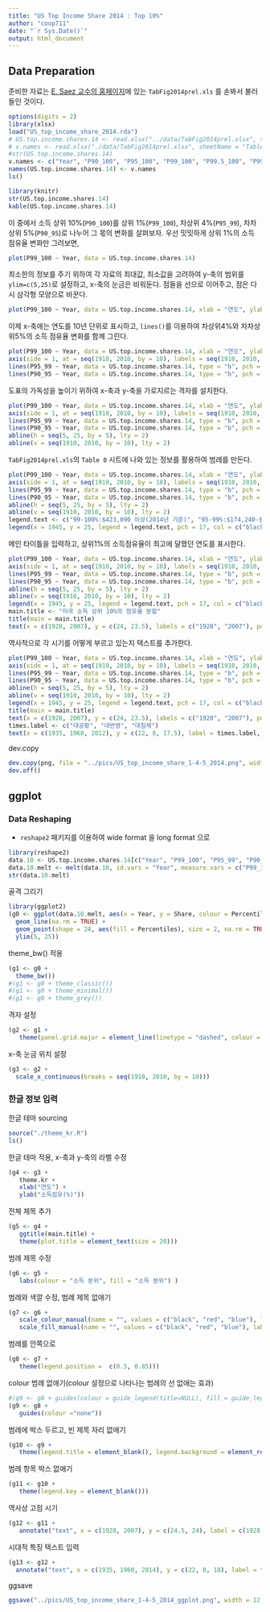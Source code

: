 ```yaml
---
title: "US Top Income Share 2014 : Top 10%"
author: "coop711"
date: "`r Sys.Date()`"
output: html_document
---
```


## Data Preparation

준비한 자료는  [E. Saez 교수의 홈페이지](http://elsa.berkeley.edu/~saez/)에 있는 `TabFig2014prel.xls` 를 손봐서 불러들인 것이다. 

```r
options(digits = 2)
library(xlsx)
load("US_top_income_share_2014.rda")
# US.top.income.shares.14 <- read.xlsx("../data/TabFig2014prel.xlsx", sheetIndex = 9, sheetName = "Table A3", startRow = 6, endRow = 107, colIndex = c(1:7, 9:13), header = FALSE)
# v.names <- read.xlsx("./data/TabFig2014prel.xlsx", sheetName = "Table A3", startRow = 4, endRow = 4, colIndex = c(2:7, 9:14), colClasses = character, header = FALSE)
#str(US.top.income.shares.14)
v.names <- c("Year", "P90_100", "P95_100", "P99_100", "P99.5_100", "P99.9_100", "P99.99_100", "P90_95", "P95_99", "P99_99.5", "P99.5_99.9", "P99.9_99.99")
names(US.top.income.shares.14) <- v.names
ls()
```

<!--작업을 마친 자료파일은 `US.top.income.shares.14`이며, 이 자료의 구조와 앞의 몇 열의 값은 다음과 같다.-->

```r
library(knitr)
str(US.top.income.shares.14)
kable(US.top.income.shares.14)
```

이 중에서 소득 상위 10%(`P90_100`)를 상위 1%(`P99_100`), 차상위 4%(`P95_99`), 차차상위 5%(`P90_95`)로 나누어 그 몫의 변화를 살펴보자. 우선 밋밋하게 상위 1%의 소득 점유율 변화만 그려보면,

```r
plot(P99_100 ~ Year, data = US.top.income.shares.14)
```

최소한의 정보를 주기 위하여 각 자료의 최대값, 최소값을 고려하여 y-축의 범위를 `ylim=c(5,25)`로 설정하고, x-축의 눈금은 비워둔다. 점들을 선으로 이어주고, 점은 다시 삼각형 모양으로 바꾼다.

```r
plot(P99_100 ~ Year, data = US.top.income.shares.14, xlab = "연도", ylab = "소득점유(%)", ylim = c(5, 25), xaxt = "n", type = "b", pch = 17)
```

이제 x-축에는 연도를 10년 단위로 표시하고, `lines()`를 이용하여 차상위4%와 차차상위5%의 소득 점유율 변화를 함께 그린다.

```r
plot(P99_100 ~ Year, data = US.top.income.shares.14, xlab = "연도", ylab = "소득점유(%)", ylim = c(5, 25), xaxt = "n", type = "b", pch = 17)
axis(side = 1, at = seq(1910, 2010, by = 10), labels = seq(1910, 2010, by = 10))
lines(P95_99 ~ Year, data = US.top.income.shares.14, type = "b", pch = 17, col = "red")
lines(P90_95 ~ Year, data = US.top.income.shares.14, type = "b", pch = 17, col = "blue")
```

도표의 가독성을 높이기 위하여 x-축과 y-축을 가로지르는 격자를 설치한다.

```r
plot(P99_100 ~ Year, data = US.top.income.shares.14, xlab = "연도", ylab = "소득점유(%)", ylim = c(5, 25), xaxt = "n", type = "b", pch = 17)
axis(side = 1, at = seq(1910, 2010, by = 10), labels = seq(1910, 2010, by = 10))
lines(P95_99 ~ Year, data = US.top.income.shares.14, type = "b", pch = 17, col = "red")
lines(P90_95 ~ Year, data = US.top.income.shares.14, type = "b", pch = 17, col = "blue")
abline(h = seq(5, 25, by = 5), lty = 2)
abline(v = seq(1910, 2010, by = 10), lty = 2)
```

`TabFig2014prel.xls`의 `Table 0` 시트에 나와 있는 정보를 활용하여 범례를 만든다.

```r
plot(P99_100 ~ Year, data = US.top.income.shares.14, xlab = "연도", ylab = "소득점유(%)", ylim = c(5,25), xaxt = "n", type = "b", pch = 17)
axis(side = 1, at = seq(1910, 2010, by = 10), labels = seq(1910, 2010, by = 10))
lines(P95_99 ~ Year, data = US.top.income.shares.14, type = "b", pch = 17, col = "red")
lines(P90_95 ~ Year, data = US.top.income.shares.14, type = "b", pch = 17, col = "blue")
abline(h = seq(5, 25, by = 5), lty = 2)
abline(v = seq(1910, 2010, by = 10), lty = 2)
legend.text <- c("99-100%:$423,090 이상(2014년 기준)", "95-99%:$174,240-$423,090", "90-95%:$121,360-$174,240")
legend(x = 1945, y = 25, legend = legend.text, pch = 17, col = c("black", "red", "blue"))
```

메인 타이틀을 입력하고, 상위1%의 소득점유율이 최고에 달했던 연도를 표시한다.

```r
plot(P99_100 ~ Year, data = US.top.income.shares.14, xlab = "연도", ylab = "소득점유(%)", ylim = c(5,25), xaxt = "n", type = "b", pch = 17)
axis(side = 1, at = seq(1910, 2010, by = 10), labels = seq(1910, 2010, by = 10))
lines(P95_99 ~ Year, data = US.top.income.shares.14, type = "b", pch = 17, col = "red")
lines(P90_95 ~ Year, data = US.top.income.shares.14, type = "b", pch = 17, col = "blue")
abline(h = seq(5, 25, by = 5), lty = 2)
abline(v = seq(1910, 2010, by = 10), lty = 2)
legend(x = 1945, y = 25, legend = legend.text, pch = 17, col = c("black", "red", "blue"))
main.title <- "미국 소득 상위 10%의 점유율 분할"
title(main = main.title)
text(x = c(1928, 2007), y = c(24, 23.5), labels = c("1928", "2007"), pos = 3)
```

역사적으로 각 시기를 어떻게 부르고 있는지 텍스트를 추가한다.

```r
plot(P99_100 ~ Year, data = US.top.income.shares.14, xlab = "연도", ylab = "소득점유(%)", ylim = c(5,25), xaxt = "n", type = "b", pch = 17)
axis(side = 1, at = seq(1910, 2010, by = 10), labels = seq(1910, 2010, by = 10))
lines(P95_99 ~ Year, data = US.top.income.shares.14, type = "b", pch = 17, col = "red")
lines(P90_95 ~ Year, data = US.top.income.shares.14, type = "b", pch = 17, col = "blue")
abline(h = seq(5, 25, by = 5), lty = 2)
abline(v = seq(1910, 2010, by = 10), lty = 2)
legend(x = 1945, y = 25, legend = legend.text, pch = 17, col = c("black", "red", "blue"))
title(main = main.title)
text(x = c(1928, 2007), y = c(24, 23.5), labels = c("1928", "2007"), pos = 3)
times.label <- c("대공황", "대번영", "대침체")
text(x = c(1935, 1960, 2012), y = c(22, 8, 17.5), label = times.label, cex = 2.0, col = "red")
```

dev.copy

```r
dev.copy(png, file = "../pics/US_top_income_share_1-4-5_2014.png", width = 12, height = 6.75)
dev.off()
```

## ggplot

### Data Reshaping

* `reshape2` 패키지를 이용하여 wide format 을 long format 으로

```r
library(reshape2)
data.10 <- US.top.income.shares.14[c("Year", "P99_100", "P95_99", "P90_95")]
data.10.melt <- melt(data.10, id.vars = "Year", measure.vars = c("P99_100", "P95_99", "P90_95"), variable.name = "Percentiles", value.name = "Share")
str(data.10.melt)
```

골격 그리기

```r
library(ggplot2)
(g0 <- ggplot(data.10.melt, aes(x = Year, y = Share, colour = Percentiles)) + 
  geom_line(na.rm = TRUE) + 
  geom_point(shape = 24, aes(fill = Percentiles), size = 2, na.rm = TRUE) + 
  ylim(5, 25))
```

theme_bw() 적용

```r
(g1 <- g0 + 
  theme_bw())
#(g1 <- g0 + theme_classic())
#(g1 <- g0 + theme_minimal())
#(g1 <- g0 + theme_grey())
```

격자 설정

```r
(g2 <- g1 + 
   theme(panel.grid.major = element_line(linetype = "dashed", colour = "black")))
```

x-축 눈금 위치 설정

```r
(g3 <- g2 + 
  scale_x_continuous(breaks = seq(1910, 2010, by = 10)))
```


### 한글 정보 입력

한글 테마 sourcing

```r
source("./theme_kr.R")
ls()
```

한글 테마 적용, x-축과 y-축의 라벨 수정

```r
(g4 <- g3 + 
   theme.kr + 
   xlab("연도") + 
   ylab("소득점유(%)"))
```

전체 제목 추가

```r
(g5 <- g4 + 
   ggtitle(main.title) + 
   theme(plot.title = element_text(size = 20)))
```

범례 제목 수정

```r
(g6 <- g5 + 
   labs(colour = "소득 분위", fill = "소득 분위") )
```

범례와 색깔 수정, 범례 제목 없애기

```r
(g7 <- g6 + 
   scale_colour_manual(name = "", values = c("black", "red", "blue"), labels = legend.text) +
   scale_fill_manual(name = "", values = c("black", "red", "blue"), labels = legend.text))
```

범례를 안쪽으로

```r
(g8 <- g7 + 
   theme(legend.position =  c(0.5, 0.85)))
```

colour 범례 없애기(colour 설정으로 나타나는 범례의 선 없애는 효과)

```r
#(g9 <- g8 + guides(colour = guide_legend(title=NULL), fill = guide_legend(title=NULL)))
(g9 <- g8 + 
   guides(colour ="none"))
```

범례에 박스 두르고, 빈 제목 자리 없애기

```r
(g10 <- g9 + 
   theme(legend.title = element_blank(), legend.background = element_rect(fill = "white", colour = "black")))
```

범례 항목 박스 없애기

```r
(g11 <- g10 + 
   theme(legend.key = element_blank()))
```

역사상 고점 시기

```r
(g12 <- g11 + 
   annotate("text", x = c(1928, 2007), y = c(24.5, 24), label = c(1928, 2007)))
```

시대적 특징 텍스트 입력

```r
(g13 <- g12 + 
  annotate("text", x = c(1935, 1960, 2014), y = c(22, 8, 18), label = times.label, colour = "red", family = "HCR Dotum LVT", size = 8))
```

ggsave

```r
ggsave("../pics/US_top_income_share_1-4-5_2014_ggplot.png", width = 12, height = 6.75)
```

<!--## 뒷 정리

```r
save.image(file = "US_top_income_shares_2014_add.rda")
```
-->

